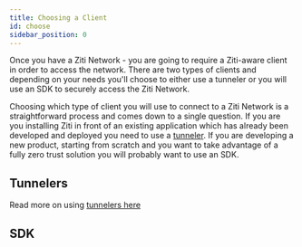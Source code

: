 ---
title: Choosing a Client
id: choose
sidebar_position: 0
---

Once you have a Ziti Network - you are going to require a Ziti-aware client in order to access the network. There are
two types of clients and depending on your needs you'll choose to either use a tunneler or you will use an SDK to
securely access the Ziti Network.

Choosing which type of client you will use to connect to a Ziti Network is a straightforward process and comes down to a
single question. If you are you installing Ziti in front of an existing application which has already been developed and
deployed you need to use a [tunneler](../../../reference/tunnelers/).  If you are developing a new product, starting from scratch and
you want to take advantage of a fully zero trust solution you will probably want to use an SDK.

## Tunnelers

<TunnelerOverviewMd />

Read more on using [tunnelers here](../../../reference/tunnelers/)

## SDK

<QuickInfoMd />
